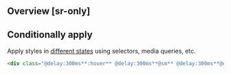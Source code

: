 ## Overview [sr-only]
<Overview/>

## Conditionally apply
Apply styles in [different states](/docs/states-and-queries) using selectors, media queries, etc.
```html
<div class="@delay:300ms**:hover** @delay:300ms**@sm** @delay:300ms**@dark** @delay:300ms**@print**">…</div>
```

